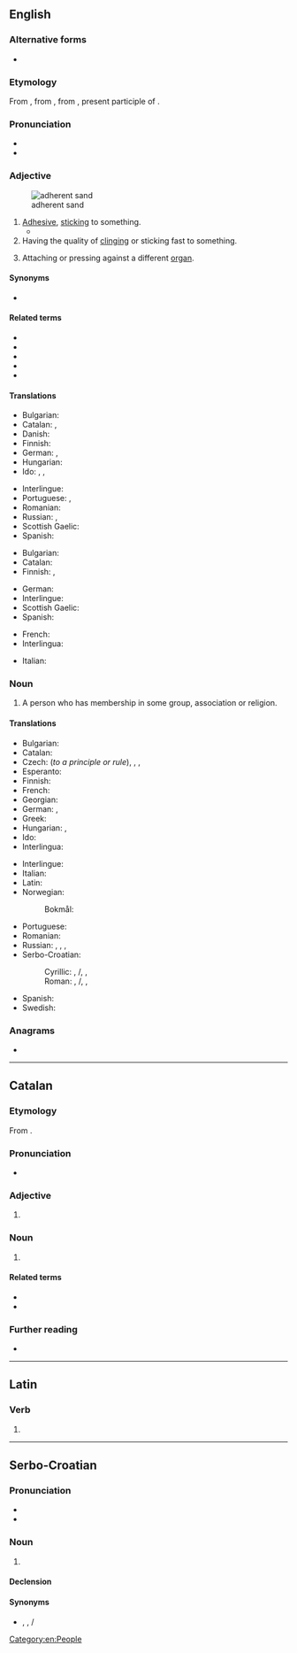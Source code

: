 {{also|adhérent|adhèrent}}
==English==

===Alternative forms===
* {{l|en|adhærent}} {{qualifier|archaic}}

===Etymology===
From {{inh|en|enm|adherent}}, from {{der|en|fro|adherent}}, from {{der|en|la|adhaerēns}}, present participle of {{m|la|adhaereō|t=to stick to, cling}}.

===Pronunciation===
* {{IPA|/ædˈ(h)ɪəɹənt/|/əd-/|lang=en}}
* {{audio|en-us-adherent.ogg|Audio (US)|lang=en}}

===Adjective===
{{en-adj}}
[[File:Phe, Mueang Rayong District, Rayong, Thailand - panoramio - Pinochet68.jpg|thumb|adherent sand]]

# [[adhesive|Adhesive]], [[stick]]ing to something.
#* {{quote-book|en|1738|Alexander Pope|Imitations of Horace|section=Book II, Epistle II|passage=Close to the cliff with both his hands he clung <br/>And stuck '''adherent''', and suspended hung.}}
# Having the quality of [[cling]]ing or sticking fast to something.
# {{lb|en|botany}} Attaching or pressing against a different [[organ]].

====Synonyms====
* {{l|en|adhering}}

====Related terms====
* {{l|en|adhere}}
* {{l|en|adherence}}
* {{l|en|adhesive}}
* {{l|en|coherent}}
* {{l|en|inherent}}

====Translations====
{{trans-top|adhesive}}
* Bulgarian: {{t+|bg|лепкав}}
* Catalan: {{t|ca|adherent}}, {{t|ca|adhesiu}}
* Danish: {{t|da|klæbende}}
* Finnish: {{t|fi|kiinnittyvä}}
* German: {{t+|de|klebend}}, {{t+|de|anhaftend}}
* Hungarian: {{t+|hu|ragadós}}
* Ido: {{t+|io|adheranta}}, {{t+|io|adherema}}, {{t+|io|adheriva}}
{{trans-mid}}
* Interlingue: {{t|ie|adherent}}
* Portuguese: {{t+|pt|aderente}}, {{t+|pt|adesivo}}
* Romanian: {{t+|ro|aderent|m}}
* Russian: {{t+|ru|кле́йкий}}, {{t+|ru|ли́пкий}}
* Scottish Gaelic: {{t|gd|leanmhainn}}
* Spanish: {{t+|es|adhesivo}}
{{trans-bottom}}

{{trans-top|that has the quality of clinging}}
* Bulgarian: {{t+|bg|прилепнал}}
* Catalan: {{t|ca|adherent|m|f}}
* Finnish: {{t|fi|adherentti}}, {{t+|fi|tarttuva}}
{{trans-mid}}
* German: {{t+|de|anhängend}}
* Interlingue: {{t|ie|adherent}}
* Scottish Gaelic: {{t|gd|leanmhainn}}
* Spanish: {{t+|es|adherente}}
{{trans-bottom}}

{{checktrans-top}}
* French: {{t+check|fr|adhérent}}
* Interlingua: {{t-check|ia|adherente}}
{{trans-mid}}
* Italian: {{t+check|it|aderente}}
{{trans-bottom}}

===Noun===
{{en-noun}}

# A person who has membership in some group, association or religion.

====Translations====
{{trans-top|a person who has membership in some group}}
* Bulgarian: {{t+|bg|привърженик}}
* Catalan: {{t|ca|adherent|m|f}}
* Czech: {{t|cs|příznivec|m}} (''to a principle or rule''), {{t+|cs|stoupenec|m}}, {{t+|cs|člen}}, {{t+|cs|přívrženec|m}}
* Esperanto: {{t+|eo|adepto}}
* Finnish: {{t+|fi|jäsen}}
* French: {{t+|fr|adhérent}}
* Georgian: {{t|ka|მომხრე}}
* German: {{t+|de|Mitglied|n}}, {{t+|de|Anhänger|m}}
* Greek: {{t+|el|οπαδός|m}}
* Hungarian: {{t+|hu|tag}}, {{t+|hu|követő}}
* Ido: {{t+|io|adheranto}}
* Interlingua: {{t|ia|adherente}}
{{trans-mid}}
* Interlingue: {{t|ie|adherente}}
* Italian: {{t+|it|aderente}}
* Latin: {{t|la|sectātor|m}}
* Norwegian:
*: Bokmål: {{t+|nb|tilhenger}}
* Portuguese: {{t+|pt|aderente|m|f}}
* Romanian: {{t+|ro|aderent|m}}
* Russian: {{t+|ru|приве́рженец|m}}, {{t+|ru|приве́рженка|f}}, {{t+|ru|сторо́нник|m}}, {{t+|ru|сторо́нница|f}}
* Serbo-Croatian:
*: Cyrillic: {{t|sh|адхѐрент|m|sc=Cyrl}}, {{t|sh|сле̏дбенӣк|m|sc=Cyrl}}/{{t|sh|сље̏дбенӣк|m|sc=Cyrl}}, {{t|sh|прѝсталица|m|f|sc=Cyrl}}, {{t|sh|при̏сташа|m|sc=Cyrl}}
*: Roman: {{t+|sh|adhèrent|m}}, {{t+|sh|slȅdbenīk|m}}/{{t+|sh|sljȅdbenīk|m}}, {{t+|sh|prìstalica|m|f}}, {{t+|sh|prȉstaša|m}}
* Spanish: {{t+|es|adherente|m}}
* Swedish: {{t+|sv|anhängare|c}}
{{trans-bottom}}

===Anagrams===
* {{anagrams|en|a=adeehnrt|anthered|hand tree|hartened|neatherd|threaden}}

[[Category:en:People]]

----

==Catalan==

===Etymology===
From {{der|ca|la|adhaerēns}}.

===Pronunciation===
* {{ca-IPA|aderént}}

===Adjective===
{{ca-adj|mf}}

# {{l|en|adherent}}

===Noun===
{{ca-noun|mf}}

# {{l|en|adherent}}

====Related terms====
* {{l|ca|adherència}}
* {{l|ca|adherir}}

===Further reading===
* {{R:IEC2}}

----

==Latin==

===Verb===
{{la-verb-form|adhērent}}

# {{inflection of|adhēreō||3|p|pres|actv|indc|lang=la}}

----

==Serbo-Croatian==

===Pronunciation===
* {{IPA|/adxěrent/|lang=sh}}
* {{hyphenation|ad|he|rent|lang=sh}}

===Noun===
{{sh-noun|g=m|head=adhèrent}}

# {{l|en|adherent}}

====Declension====
{{sh-decl-noun
|adhèrent|adherenti
|adherenta|adhèrenātā
|adherentu|adherentima
|adherenta|adherente
|adherente|adherenti
|adherentu|adherentima
|adherentom|adherentima
}}

====Synonyms====
* {{sense|follower}} {{l|sh|prìstalica}}, {{l|sh|prȉstaša}}, {{l|sh|slȅdbenīk}}/{{l|sh|sljȅdbenīk}}